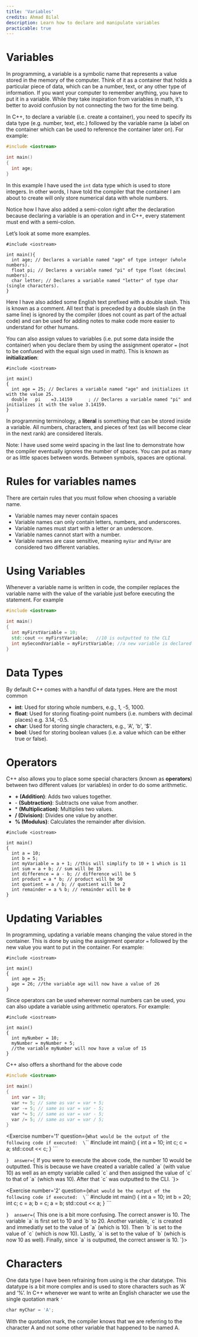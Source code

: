 ```yaml
---
title: 'Variables'
credits: Ahmad Bilal
description: Learn how to declare and manipulate variables
practicable: true
---
```


# Variables

In programming, a variable is a symbolic name that represents a value stored in the memory of the computer. Think of it as a container that holds a particular piece of data, which can be a number, text, or any other type of information. If you want your computer to remember anything, you have to put it in a variable. While they take inspiration from variables in math, it's better to avoid confusion by not connecting the two for the time being.

In C++, to declare a variable (i.e. create a container), you need to specify its data type (e.g. number, text, etc.) followed by the variable name (a label on the container which can be used to reference the container later on). For example:

```c++
#include <iostream>

int main()
{
  int age;
}
```

In this example I have used the `int` data type which is used to store integers. In other words, I have told the compiler that the container I am about to create will only store numerical data with whole numbers.

Notice how I have also added a semi-colon right after the declaration because declaring a variable is an operation and in C++, every statement must end with a semi-colon.

Let’s look at some more examples.

```
#include <iostream>

int main(){
  int age; // Declares a variable named "age" of type integer (whole numbers).
  float pi; // Declares a variable named "pi" of type float (decimal numbers).
  char letter; // Declares a variable named "letter" of type char (single characters).
}
```

Here I have also added some English text prefixed with a double slash. This is known as a comment. All text that is preceded by a double slash (in the same line) is ignored by the compiler (does not count as part of the actual code) and can be used for adding notes to make code more easier to understand for other humans.

You can also assign values to variables (i.e. put some data inside the container) when you declare them by using the assignment operator `=` (not to be confused with the equal sign used in math). This is known as **initialization**:

```
#include <iostream>

int main()
{
  int age = 25; // Declares a variable named "age" and initializes it with the value 25.
  double   pi    =3.14159      ; // Declares a variable named "pi" and initializes it with the value 3.14159.
}
```

In programming terminology, a **literal** is something that can be stored inside a variable. All numbers, characters, and pieces of text (as will become clear in the next rank) are considered literals.

Note: I have used some weird spacing in the last line to demonstrate how the compiler eventually ignores the number of spaces. You can put as many or as little spaces between words. Between symbols, spaces are optional.

# Rules for variables names

There are certain rules that you must follow when choosing a variable name.

- Variable names may never contain spaces
- Variable names can only contain letters, numbers, and underscores.
- Variable names must start with a letter or an underscore.
- Variable names cannot start with a number.
- Variable names are case sensitive, meaning `myVar` and `MyVar` are considered two different variables.

# Using Variables

Whenever a variable name is written in code, the compiler replaces the variable name with the value of the variable just before executing the statement. For example

```c++
#include <iostream>

int main()
{
  int myFirstVariable = 10;
  std::cout << myFirstVariable;   //10 is outputted to the CLI
  int mySecondVariable = myFirstVariable; //a new variable is declared with an initial value of 10
}
```

# Data Types

By default C++ comes with a handful of data types. Here are the most common

- **int**: Used for storing whole numbers, e.g., 1, -5, 1000.
- **float**: Used for storing floating-point numbers (i.e. numbers with decimal places) e.g. 3.14, -0.5.
- **char**: Used for storing single characters, e.g., 'A', 'b', '$'.
- **bool**: Used for storing boolean values (i.e. a value which can be either true or false).

# Operators

C++ also allows you to place some special characters (known as **operators**) between two different values (or variables) in order to do some arithmetic.

- **+ (Addition)**: Adds two values together.
- \- **(Subtraction)**: Subtracts one value from another.
- \* **(Multiplication)**: Multiplies two values.
- **/ (Division)**: Divides one value by another.
- **% (Modulus)**: Calculates the remainder after division.

```
#include <iostream>

int main()
{
  int a = 10;
  int b = 5;
  int myVariable = a + 1; //this will simplify to 10 + 1 which is 11
  int sum = a + b; // sum will be 15
  int difference = a - b; // difference will be 5
  int product = a * b; // product will be 50
  int quotient = a / b; // quotient will be 2
  int remainder = a % b; // remainder will be 0
}

```

# Updating Variables

In programming, updating a variable means changing the value stored in the container. This is done by using the assignment operator `=` followed by the new value you want to put in the container. For example:

```
#include <iostream>

int main()
{
  int age = 25;
  age = 26; //the variable age will now have a value of 26
}
```

Since operators can be used wherever normal numbers can be used, you can also update a variable using arithmetic operators. For example:

```
#include <iostream>

int main()
{
  int myNumber = 10;
  myNumber = myNumber + 5;
  //the variable myNumber will now have a value of 15
}
```

C++ also offers a shorthand for the above code

```c++
#include <iostream>

int main()
{
  int var = 10;
  var += 5; // same as var = var + 5;
  var -= 5; // same as var = var - 5;
  var *= 5; // same as var = var - 5;
  var /= 5; // same as var = var / 5;
}
```

<Exercise number='1' question={`What would be the output of the following code if executed: 
\`\`\`
#include <iostream>
int main()
{
  int a = 10;
  int c;
  c = a;
  std::cout << c;
}
\`\`\`

`} 
answer={`
If you were to execute the above code, the number 10 would be outputted. This is because we have created a variable called \`a\` (with value 10) as well as an empty variable called \`c\` and then assigned the value of \`c\` to that of \`a\` (which was 10). After that \`c\` was outputted to the CLI.
`}></Exercise>

<Exercise number='2' question={`What would be the output of the following code if executed: 
\`\`\`
#include <iostream>
int main()
{
  int a = 10;
  int b = 20;
  int c;
  c = a;
  b = c;
  a = b;
  std::cout << a;
}
\`\`\`

`} 
answer={`
This one is a bit more confusing. The correct answer is 10. The variable \`a\` is first set to 10 and \`b\` to 20. Another variable, \`c\` is created and immediatly set to the value of \`a\` (which is 10). Then \`b\` is set to the value of \`c\` (which is now 10). Lastly, \`a\` is set to the value of \`b\` (which is now 10 as well). Finally, since \`a\` is outputted, the correct answer is 10.
`}></Exercise>

# Characters

One data type I have been refraining from using is the char datatype. This datatype is a bit more complex and is used to store characters such as ‘A’ and ‘%’. In C++ whenever we want to write an English character we use the single quotation mark `'`

```jsx
char myChar = 'A';
```

With the quotation mark, the compiler knows that we are referring to the character A and not some other variable that happened to be named A.
